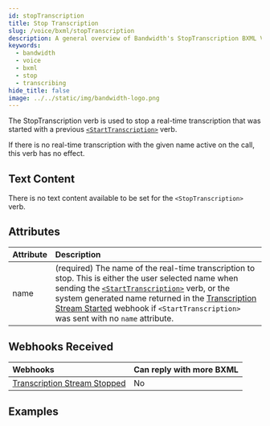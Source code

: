 ```yaml
---
id: stopTranscription
title: Stop Transcription
slug: /voice/bxml/stopTranscription
description: A general overview of Bandwidth's StopTranscription BXML Verb
keywords:
  - bandwidth
  - voice
  - bxml
  - stop
  - transcribing
hide_title: false
image: ../../static/img/bandwidth-logo.png
---
```



The StopTranscription verb is used to stop a real-time transcription that was started with a previous [`<StartTranscription>`][1] verb.

If there is no real-time transcription with the given name active on the call, this verb has no effect.

## Text Content

There is no text content available to be set for the `<StopTranscription>` verb.

## Attributes

| Attribute          | Description                                                                                                                                                                                                                                                       |
|:-------------------|:------------------------------------------------------------------------------------------------------------------------------------------------------------------------------------------------------------------------------------------------------------------|
| name               | (required) The name of the real-time transcription to stop. This is either the user selected name when sending the [`<StartTranscription>`][1] verb, or the system generated name returned in the [Transcription Stream Started][2] webhook if `<StartTranscription>` was sent with no `name` attribute. |

## Webhooks Received

| Webhooks                   | Can reply with more BXML |
|:---------------------------|:-------------------------|
| [Transcription Stream Stopped][3]  | No                       |

## Examples

[1]: /docs/voice/bxml/startStream
[2]: /docs/voice/webhooks/realtimeTranscriptionStarted
[3]: /docs/voice/webhooks/realtimeTranscriptionStopped
